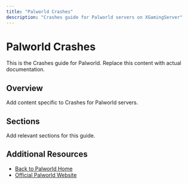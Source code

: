 ```yaml
---
title: "Palworld Crashes"
description: "Crashes guide for Palworld servers on XGamingServer"
---
```


# Palworld Crashes

This is the Crashes guide for Palworld. Replace this content with actual documentation.

## Overview

Add content specific to Crashes for Palworld servers.

## Sections

Add relevant sections for this guide.

## Additional Resources

- [Back to Palworld Home](./index)
- [Official Palworld Website](https://example.com)
